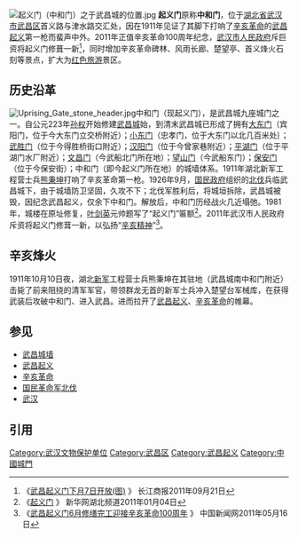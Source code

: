 {{文物保护单位
| 级别 = 全国
| 图片 = Gate of Uprising in Wuchang.JPG
| 名称 = 起义门
| 编号 = 7-1801
| 分类 = 近现代重要史迹及代表性建筑
| 时代 = 近代
| 所在 = [[湖北省|湖北省]][[武汉市|武汉市]]
| 登录 = 2013年
| Cat = 湖北全国重点文物保护单位
}}
[[File:起义门（中和门）之于武昌城的位置.jpg|thumb]]
'''起义门'''原称'''中和门'''，位于[[湖北省|湖北省]][[武汉市|武汉市]][[武昌区|武昌区]]首义路与津水路交汇处，因在1911年见证了其脚下打响了[[辛亥革命|辛亥革命]]的[[武昌起义|武昌起义]]第一枪而蜚声中外。2011年正值辛亥革命100周年纪念，[[武汉市人民政府|武汉市人民政府]]斥巨资将起义门修葺一新<ref>《[http://wh.house.sina.com.cn/news/2011-09-21/0810116118.shtml 武昌起义门下月7日开放(图)] {{Wayback|url=http://wh.house.sina.com.cn/news/2011-09-21/0810116118.shtml |date=20160304102406 }}》 长江商报2011年09月21日</ref>，同时增加辛亥革命碑林、风雨长廊、楚望亭、首义烽火石刻等景点，扩大为[[红色旅游|红色旅游]]景区。

== 历史沿革 ==
[[File:Uprising_Gate_stone_header.jpg|thumb]]中和门（现起义门），是武昌城九座城门之一。自公元223年[[孙权|孙权]]开始修建[[武昌城|武昌城]]始，到清末武昌城已形成了拥有[[大东门|大东门]]（宾阳门，位于今大东门立交桥附近）；[[小东门|小东门]]（忠孝门，位于大东门以北几百米处｝；[[武胜门|武胜门]]（位于今得胜桥街口附近）；[[汉阳门|汉阳门]]（位于今曾家巷附近）；[[平湖门|平湖门]]（位于平湖门水厂附近）；[[文昌门|文昌门]]（今武船北门所在地）；[[望山门|望山门]]（今武船东门）；[[保安门|保安门]]（位于今保安街）；中和门（即今起义门所在地）的城墙体系。1911年湖北新军工程营士兵[[熊秉坤|熊秉坤]]打响了辛亥革命第一枪。1926年9月，[[国民政府|国民政府]]组织的[[北伐|北伐]]兵临武昌城下，由于城墙防卫坚固，久攻不下；北伐军胜利后，将城垣拆除，武昌城被毁，因纪念武昌起义，仅余下中和门。解放后，中和门历经战火几近塌弛。1981年，城楼在原址修复，[[叶剑英|叶剑英]]元帅题写了“起义门”匾额<ref>《[http://www.hb.xinhuanet.com/zhuanti/2011-01/14/content_21869675.htm 起义门] {{Wayback|url=http://www.hb.xinhuanet.com/zhuanti/2011-01/14/content_21869675.htm |date=20120503031115 }}》 新华网湖北频道2011年01月04日</ref>。2011年武汉市人民政府斥资将起义门修茸一新，以弘扬“[[辛亥精神|辛亥精神]]”<ref>《[http://www.chinanews.com/shipin/2011/05-16/news38234.html 武昌起义门6月修缮完工迎接辛亥革命100周年] {{Wayback|url=http://www.chinanews.com/shipin/2011/05-16/news38234.html |date=20190716195239 }}》 中国新闻网2011年05月16日</ref>。

== 辛亥烽火 ==
1911年10月10日夜，湖北[[新军|新军]]工程营士兵熊秉坤在其驻地（武昌城南中和门附近）击毙了前来阻挠的清军军官，带领群龙无首的新军士兵冲入楚望台军械库，在获得武装后攻破中和门、进入武昌。进而拉开了[[武昌起义|武昌起义]]、[[辛亥革命|辛亥革命]]的帷幕。

== 参见 ==
*[[武昌城墙|武昌城墙]]
*[[武昌起义|武昌起义]]
*[[辛亥革命|辛亥革命]]
*[[国民革命军北伐|国民革命军北伐]]
*[[武汉|武汉]]

== 引用 ==

{{Reflist}}

{{湖北全国重点文物保护单位}}
[[Category:武汉文物保护单位|Category:武汉文物保护单位]]
[[Category:武昌区|Category:武昌区]]
[[Category:武昌起义|Category:武昌起义]]
[[Category:中國城門|Category:中國城門]]